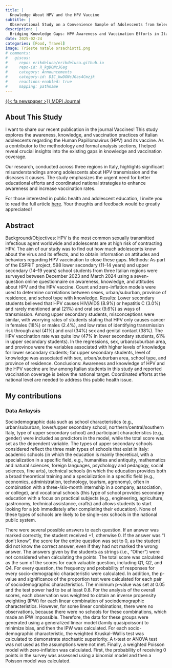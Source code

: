 ```yaml
---
title: |
  Knowledge About HPV and the HPV Vaccine
subtitle: |
  Observational Study on a Convenience Sample of Adolescents from Select Schools in Three Regions in Italy
description: |
  Bridging Knowledge Gaps: HPV Awareness and Vaccination Efforts in Italian Schools
date: 2025-02-24
categories: [Food, Travel]
image: Trieste natale orsachiotti.png
# comments:
#   giscus:
#     repo: erikdeluca/erikdeluca.github.io
#     repo-id: R_kgDONcJGag
#     category: Announcements
#     category-id: DIC_kwDONcJGas4Cmzjk
#     reactions-enabled: true
#     mapping: pathname
---
```


[{{< fa newspaper >}} MDPI Journal](https://www.mdpi.com/2076-393X/13/3/227#){.btn target="_blank"}

## About This Study

I want to share our recent publication in the journal Vaccines! This study explores the awareness, knowledge, and vaccination practices of Italian adolescents regarding the Human Papillomavirus (HPV) and its vaccine. As a contributor to the methodology and formal analysis sections, I helped reveal crucial insights into the existing gaps in knowledge and vaccination coverage.

Our research, conducted across three regions in Italy, highlights significant misunderstandings among adolescents about HPV transmission and the diseases it causes. The study emphasizes the urgent need for better educational efforts and coordinated national strategies to enhance awareness and increase vaccination rates.

For those interested in public health and adolescent education, I invite you to read the full article [here](https://www.mdpi.com/2076-393X/13/3/227). Your thoughts and feedback would be greatly appreciated!

## Abstract

Background/Objectives: HPV is the most common sexually transmitted infectious agent worldwide and adolescents are at high risk of contracting HPV. The aim of our study was to find out how much adolescents know about the virus and its effects, and to obtain information on attitudes and behaviors regarding HPV vaccination to close these gaps. Methods: As part of the ESPRIT project, 598 lower secondary (11–14 years) and upper secondary (14–19 years) school students from three Italian regions were surveyed between December 2023 and March 2024 using a seven-question online questionnaire on awareness, knowledge, and attitudes about HPV and the HPV vaccine. Count and zero-inflation models were used to determine correlations between sexes, urban/suburban, province of residence, and school type with knowledge. Results: Lower secondary students believed that HPV causes HIV/AIDS (8.9%) or hepatitis C (3.0%) and rarely mentioned anal (21%) and oral sex (9.6%) as ways of transmission. Among upper secondary students, misconceptions were similar, with worrying rates of students stating that HPV only causes cancer in females (18%) or males (2.4%), and low rates of identifying transmission risk through anal (41%) and oral (34%) sex and genital contact (38%). The HPV vaccination rate was quite low (47% in lower secondary students, 61% in upper secondary students). In the regressions, sex, urban/suburban area, and province were the variables associated with higher levels of knowledge for lower secondary students; for upper secondary students, level of knowledge was associated with sex, urban/suburban area, school type, and province of residence. Conclusions: Awareness and knowledge of HPV and the HPV vaccine are low among Italian students in this study and reported vaccination coverage is below the national target. Coordinated efforts at the national level are needed to address this public health issue.

## My contributions

### Data Anlaysis

Sociodemographic data such as school characteristics (e.g., urban/suburban, lower/upper secondary school, northern/central/southern Italy, type of upper secondary school) and participant characteristics (e.g., gender) were included as predictors in the model, while the total score was set as the dependent variable. The types of upper secondary schools considered reflect the three main types of schools that exist in Italy: academic schools (in which the education is mainly theoretical, with a specialization in a specific field, e.g., humanities and antiquity, mathematics and natural sciences, foreign languages, psychology and pedagogy, social sciences, fine arts), technical schools (in which the education provides both a broad theoretical training and a specialization in a specific field (e.g., economics, administration, technology, tourism, agronomy), often in combination with a three-/six-month internship in a company, association, or college), and vocational schools (this type of school provides secondary education with a focus on practical subjects (e.g., engineering, agriculture, gastronomy, technical assistance, crafts) and allows students to start looking for a job immediately after completing their education). None of these types of schools are likely to be single-sex schools in the national public system.

There were several possible answers to each question. If an answer was marked correctly, the student received +1, otherwise 0. If the answer was “I don’t know”, the score for the entire question was set to 0, as the student did not know the correct answer, even if they had not marked the wrong answer. The answers given by the students as strings (i.e., “Other”) were not considered when calculating the points. The total score was calculated as the sum of the scores for each valuable question, including Q1, Q2, and Q4. For every question, the frequency and probability of responses for every socio-demographic characteristic were calculated. In addition, the p-value and significance of the proportion test were calculated for each pair of sociodemographic characteristics. The minimum p-value was set at 0.05 and the test power had to be at least 0.8. For the analysis of the overall scores, each observation was weighted to obtain an inverse propensity weighting (IPW) for each linear combination of sociodemographic characteristics. However, for some linear combinations, there were no observations, because there were no schools for these combinations, which made an IPW impossible. Therefore, the data for these groups were generated using a generalized linear model (family quasipoisson) to minimize bias, and then the IPW was calculated. For each socio-demographic characteristic, the weighted Kruskal–Wallis test was calculated to demonstrate stochastic superiority. A t-test or ANOVA test was not used as the assumptions were not met. Finally, a weighted Poisson model with zero-inflation was calculated. First, the probability of receiving 0 points in the survey was assessed using a binomial model and then a Poisson model was calculated.